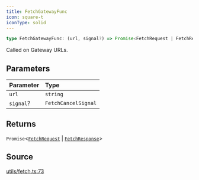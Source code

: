 ```yaml
---
title: FetchGatewayFunc
icon: square-t
iconType: solid
---
```


```ts
type FetchGatewayFunc: (url, signal?) => Promise<FetchRequest | FetchResponse>;
```

Called on Gateway URLs.

## Parameters

| Parameter | Type |
| :------ | :------ |
| `url` | `string` |
| `signal`? | `FetchCancelSignal` |

## Returns

`Promise`\<[`FetchRequest`](/sdk/content/classes/FetchRequest) \| [`FetchResponse`](/sdk/content/classes/FetchResponse)\>

## Source

[utils/fetch.ts:73](https://github.com/dominant-strategies/quais.js/blob/689a9f3b619eb28568d2c4f147828c013dafa8cc/src/utils/fetch.ts#L73)
